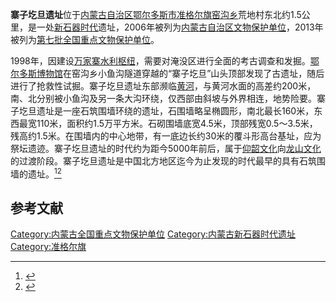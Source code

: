 {{文物保护单位
| 级别 = 全国
| 名称 = 寨子圪旦遗址
| 所在 = [[内蒙古自治区|内蒙古自治区]][[鄂尔多斯市|鄂尔多斯市]][[准格尔旗|准格尔旗]]
| 分类 = 古遗址
| 时代 = [[新石器时代|新石器时代]]
| 编号 = 7-0059-1-059
| 登录 = 2013年3月5日
}}
'''寨子圪旦遗址'''位于[[内蒙古自治区|内蒙古自治区]][[鄂尔多斯市|鄂尔多斯市]][[准格尔旗|准格尔旗]][[窑沟乡|窑沟乡]]荒地村东北约1.5公里，是一处[[新石器时代|新石器时代]]遗址，2006年被列为[[内蒙古自治区文物保护单位|内蒙古自治区文物保护单位]]，2013年被列为[[第七批全国重点文物保护单位|第七批全国重点文物保护单位]]。

1998年，因建设[[万家寨水利枢纽|万家寨水利枢纽]]，需要对淹没区进行全面的考古调查和发掘。[[鄂尔多斯博物馆|鄂尔多斯博物馆]]在窑沟乡小鱼沟隧道穿越的“寨子圪旦”山头顶部发现了古遗址，随后进行了抢救性试掘。寨子圪旦遗址东部濒临[[黄河|黄河]]，与黄河水面的高差约200米，南、北分别被小鱼沟及另一条大沟环绕，仅西部由斜坡与外界相连，地势险要。寨子圪旦遗址是一座石筑围墙环绕的遗址，石围墙略呈椭圆形，南北最长160米，东西最宽110米，面积约1.5万平方米。石砌围墙底宽4.5米，顶部残宽0.5～3.5米，残高约1.5米。在围墙内的中心地带，有一底边长约30米的覆斗形高台基址，应为祭坛遗迹。寨子圪旦遗址的时代约为距今5000年前后，属于[[仰韶文化|仰韶文化]]向[[龙山文化|龙山文化]]的过渡阶段。寨子圪旦遗址是中国北方地区迄今为止发现的时代最早的具有石筑围墙的遗址。<ref>{{Cite web |url=http://www.nmgdj.gov.cn/wxlm/mlnm/msgj/201104/t20110418_567407.html |title=寨子圪旦遗址探秘 |access-date=2015-07-13 |archive-date=2011-08-20 |archive-url=https://web.archive.org/web/20110820212433/http://www.nmgdj.gov.cn/wxlm/mlnm/msgj/201104/t20110418_567407.html |dead-url=yes }}</ref><ref>{{Cite web |url=http://www.ordoswhyc.com/New.aspx?id=906 |title=寨子圪旦遗址 |access-date=2015-07-13 |archive-date=2016-03-04 |archive-url=https://web.archive.org/web/20160304104011/http://www.ordoswhyc.com/New.aspx?id=906 |dead-url=no }}</ref>

==参考文献==
{{reflist}}

{{内蒙古全国重点文物保护单位}}

{{DEFAULTSORT:z}}
[[Category:内蒙古全国重点文物保护单位|Category:内蒙古全国重点文物保护单位]]
[[Category:内蒙古新石器时代遗址|Category:内蒙古新石器时代遗址]]
[[Category:准格尔旗|Category:准格尔旗]]